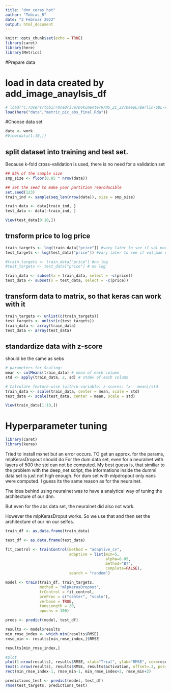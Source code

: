 ```yaml
---
title: "dnn_ceras_hpt"
author: "Tobias_R"
date: "2 Februar 2022"
output: html_document
---
```


```r
knitr::opts_chunk$set(echo = TRUE)
library(caret)
library(here)
library(Metrics)
```

#Prepare data

# load in data created by add_image_anaylsis_df
```r
# load("C:/Users/tobir/OneDrive/Dokumente/R/WS_21_22/DeepL/Berlin-SDL-WS2122/data/image_an_mvars_df.Rda")
load(here("data","metric_pic_abs_final.Rda"))
```

#Choose data set
```r
data <- work
#View(data[1:10,])
```


## split dataset into training and test set.
Because k-fold cross-validation is used, there is no need for a validation set

```r
## 85% of the sample size
smp_size <- floor(0.85 * nrow(data))

## set the seed to make your partition reproducible
set.seed(123)
train_ind <- sample(seq_len(nrow(data)), size = smp_size)

train_data <- data[train_ind, ]
test_data <- data[-train_ind, ]
```

```r
View(test_data[0:10,])
```


## trnsform price to log price
```r
train_targets <- log(train_data["price"]) #vary later to see if val_mae changes
test_targets <- log(test_data["price"]) #vary later to see if val_mae changes

#train_targets <- train_data["price"] #no log
#test_targets <- test_data["price"] # no log

train_data <- subset(x = train_data, select = -c(price))
test_data <- subset(x = test_data, select = -c(price))
```

## transform data to matrix, so that keras can work with it
```r
train_targets <- unlist(c(train_targets))
test_targets <- unlist(c(test_targets))
train_data <- array(train_data)
test_data <- array(test_data)
```

## standardize data with z-score
should be the same as sebs
```r
# parameters for Scaling:
mean <- colMeans(train_data) # mean of each column
std <- apply(train_data, 2, sd) # stdev of each column

# Calculate feature-wise (within-variable) z-scores: (x - mean)/std
train_data <- scale(train_data, center = mean, scale = std)
test_data <- scale(test_data, center = mean, scale = std)
```

```r
View(train_data[1:10,])
```





# Hyperparameter tuning

```r
library(caret)
library(keras)
```


Tried to install mxnet but an error occurs. 
TO get an approx. for the params, mlpKerasDropout should do
For the dum data set, even for a neuralnet with layers of 500 the std can not be computed. My best guess is, that similiar to the problem with the deep_net script, the informations inside the dummi data set is just not high enough. For dum set with mlpdropout only nans were computed. I guess its the same reason as for the neuralnet. 

The idea behind using neuralnet was to have a analytical way of tuning the architecture of our dnn.

But even for the abs data set, the neuralnet did also not work. 

However the mlpKerasDroput works. So we use that and then set the architecture of our nn our selfes.


```r
train_df <- as.data.frame(train_data)

test_df <- as.data.frame(test_data)

fit_control <- trainControl(method = "adaptive_cv", 
                            adaptive = list(min=5, 
                                            alpha=0.05, 
                                            method="BT", 
                                            complete=FALSE),
                            search = "random")

model <- train(train_df, train_targets, 
               method = "mlpKerasDropout", 
               trControl = fit_control,
               preProc = c("center", "scale"),
               verbose = TRUE,
               tuneLength = 20,
               epochs = 100)

preds <- predict(model, test_df)
```

```r
results <- model$results
min_rmse_index <- which.min(results$RMSE)
rmse_min <- results[min_rmse_index,]$RMSE
```


```r
results[min_rmse_index,]
```


```r
#plot 
plot(1:nrow(results), results$RMSE, xlab="Trial", ylab="RMSE", cex=results$size / max(results$size), col="red", ylim=c(1, 30))
text(1:nrow(results), results$RMSE, results$activation, offset=.3, pos=3, cex=0.8)
rect(min_rmse_index-1, rmse_min-1, min_rmse_index+2, rmse_min+2)
```

```r
predictions_test <- predict(model, test_df)
rmse(test_targets, predictions_test)

```

